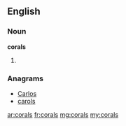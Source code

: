 ==English==

===Noun===
'''corals'''

# {{plural of|coral}}

===Anagrams===
* [[Carlos#English|Carlos]]
* [[carols#English|carols]]

[[ar:corals]]
[[fr:corals]]
[[mg:corals]]
[[my:corals]]